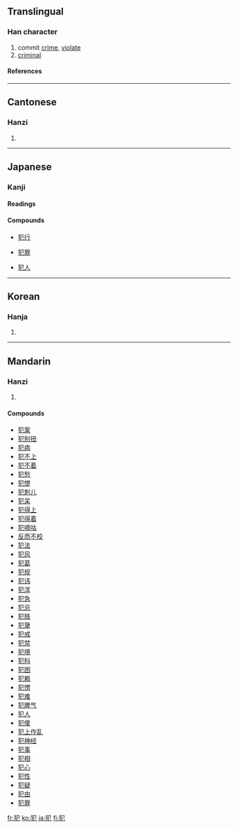 ==Translingual==

===Han character===
{{Han char|rn=94|rad=犬|as=02|sn=5|four=4721<sub>2</sub>|canj=大竹尸山 (KHSU)}}

# commit [[crime]], [[violate]]
# [[criminal]]

====References====
{{Han ref|kx=0706.020|dkj=20238|dj=1118.170|hdz=21331.080|uh=72AF|ud=29359|bh=A5C7|bd=42439}}

----

==Cantonese==

===Hanzi===
{{yue-hanzi|jyut=|y=faan6}}

# {{defn|Cantonese}}

----

==Japanese==

===Kanji===
{{ja-kanji|grade=5|rs=犬02}}

====Readings====
{{ja-readings|on=[[はん]] ([[han]]), [[ぼん]] ([[bon]])|kun=[[おかす]] ([[犯す]], [[okasu]])}}

====Compounds====
{{top4}}
*[[犯行]]
{{mid4}}
*[[犯罪]]
{{mid4}}
*[[犯人]]
{{mid4}}
{{bottom}}

----

==Korean==

===Hanja===
{{ko-hanja|hangeul=범|eumhun=|rv=beom|mr=pŏm|y=pem}}

# {{defn|Korean}}

----

==Mandarin==

===Hanzi===
{{cmn-hanzi|pin=[[fàn]] ([[fan4]])|wg=fan<sup>4</sup>}}

# {{defn|Mandarin}}

====Compounds====
*[[犯案]]
*[[犯别扭]]
*[[犯病]]
*[[犯不上]]
*[[犯不着]]
*[[犯愁]]
*[[犯憷]]
*[[犯刺儿]]
*[[犯呆]]
*[[犯得上]]
*[[犯得着]]
*[[犯嘀咕]]
*[[反而不校]]
*[[犯法]]
*[[犯风]]
*[[犯葛]]
*[[犯规]]
*[[犯讳]]
*[[犯浑]]
*[[犯急]]
*[[犯忌]]
*[[犯贱]]
*[[犯犟]]
*[[犯戒]]
*[[犯禁]]
*[[犯境]]
*[[犯科]]
*[[犯困]]
*[[犯赖]]
*[[犯愣]]
*[[犯难]]
*[[犯脾气]]
*[[犯人]]
*[[犯傻]]
*[[犯上作乱]]
*[[犯神经]]
*[[犯事]]
*[[犯相]]
*[[犯心]]
*[[犯性]]
*[[犯疑]]
*[[犯由]]
*[[犯罪]]

[[fr:犯]]
[[ko:犯]]
[[ja:犯]]
[[fi:犯]]